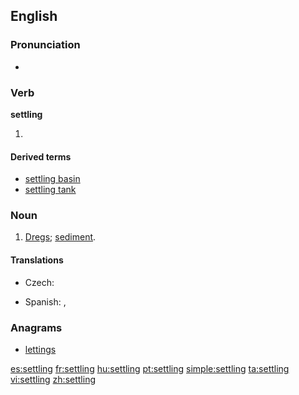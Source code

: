 ==English==

===Pronunciation===
* {{audio|en-us-settling.ogg|Audio (US)}}

===Verb===
{{wikipedia}}
'''settling'''

# {{present participle of|settle}}

====Derived terms====
* [[settling basin]]
* [[settling tank]]

===Noun===
{{en-noun}}

# {{context|usually plural}} [[dregs|Dregs]]; [[sediment]].

====Translations====
{{trans-top|dregs}}
* Czech: {{t-|cs|sedlina|f}}
{{trans-mid}}
{{trans-bottom}}
{{checktrans-top}}
* Spanish: {{t|es|decantación|f}}, {{t|es|concho|m}}
{{trans-bottom}}

===Anagrams===
* [[lettings#English|lettings]]

[[es:settling]]
[[fr:settling]]
[[hu:settling]]
[[pt:settling]]
[[simple:settling]]
[[ta:settling]]
[[vi:settling]]
[[zh:settling]]